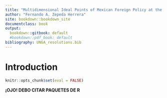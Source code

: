 ```yaml
---
title: "Multidimensional Ideal Points of Mexican Foreign Policy at the UNGA"
author: "Fernando A. Zepeda Herrera"
site: bookdown::bookdown_site
documentclass: book
output:
  bookdown::gitbook: default
  #bookdown::pdf_book: default
bibliography: UNGA_resolutions.bib
---
```


# Introduction

```r
knitr::opts_chunk$set(eval = FALSE)
```

**¡OJO! DEBO CITAR PAQUETES DE R**